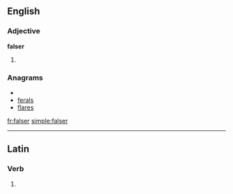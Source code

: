 ==English==

===Adjective===
'''falser'''

# {{comparative of|[[false]]}}

===Anagrams===
* {{alphagram|aeflrs}}
* [[ferals#English|ferals]]
* [[flares#English|flares]]


[[fr:falser]]
[[simple:falser]]

----
==Latin==

===Verb===
{{la-verb-form|falser}}

# {{conjugation of|falso|falsō|1|s|pres|pass|sub|lang=la}}
{{count page|[[Wiktionary:Page count]]}}
{{rfc-auto}}